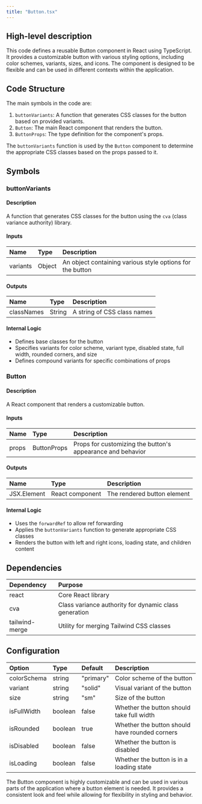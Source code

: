 ```yaml
---
title: "Button.tsx"
---
```


## High-level description
This code defines a reusable Button component in React using TypeScript. It provides a customizable button with various styling options, including color schemes, variants, sizes, and icons. The component is designed to be flexible and can be used in different contexts within the application.

## Code Structure
The main symbols in the code are:

1. `buttonVariants`: A function that generates CSS classes for the button based on provided variants.
2. `Button`: The main React component that renders the button.
3. `ButtonProps`: The type definition for the component's props.

The `buttonVariants` function is used by the `Button` component to determine the appropriate CSS classes based on the props passed to it.

## Symbols

### buttonVariants
#### Description
A function that generates CSS classes for the button using the `cva` (class variance authority) library.

#### Inputs
| Name | Type | Description |
|:-----|:-----|:------------|
| variants | Object | An object containing various style options for the button |

#### Outputs
| Name | Type | Description |
|:-----|:-----|:------------|
| classNames | String | A string of CSS class names |

#### Internal Logic
- Defines base classes for the button
- Specifies variants for color scheme, variant type, disabled state, full width, rounded corners, and size
- Defines compound variants for specific combinations of props

### Button
#### Description
A React component that renders a customizable button.

#### Inputs
| Name | Type | Description |
|:-----|:-----|:------------|
| props | ButtonProps | Props for customizing the button's appearance and behavior |

#### Outputs
| Name | Type | Description |
|:-----|:-----|:------------|
| JSX.Element | React component | The rendered button element |

#### Internal Logic
- Uses the `forwardRef` to allow ref forwarding
- Applies the `buttonVariants` function to generate appropriate CSS classes
- Renders the button with left and right icons, loading state, and children content

## Dependencies
| Dependency | Purpose |
|:-----------|:--------|
| react | Core React library |
| cva | Class variance authority for dynamic class generation |
| tailwind-merge | Utility for merging Tailwind CSS classes |

## Configuration
| Option | Type | Default | Description |
|:-------|:-----|:--------|:------------|
| colorSchema | string | "primary" | Color scheme of the button |
| variant | string | "solid" | Visual variant of the button |
| size | string | "sm" | Size of the button |
| isFullWidth | boolean | false | Whether the button should take full width |
| isRounded | boolean | true | Whether the button should have rounded corners |
| isDisabled | boolean | false | Whether the button is disabled |
| isLoading | boolean | false | Whether the button is in a loading state |

The Button component is highly customizable and can be used in various parts of the application where a button element is needed. It provides a consistent look and feel while allowing for flexibility in styling and behavior.